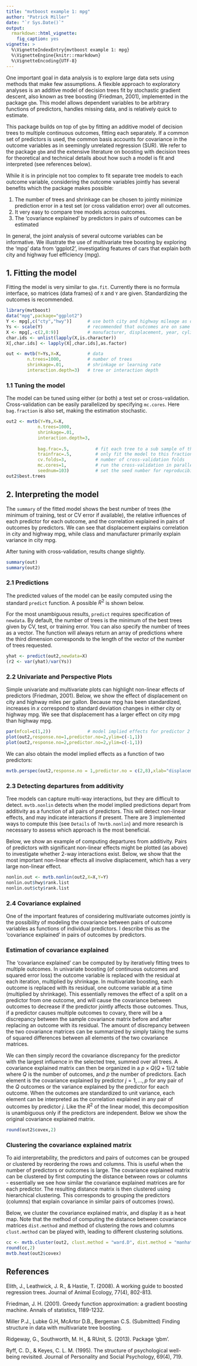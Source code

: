 ```yaml
---
title: "mvtboost example 1: mpg"
author: "Patrick Miller"
date: "`r Sys.Date()`"
output: 
  rmarkdown::html_vignette:
    fig_caption: yes
vignette: >
  %\VignetteIndexEntry{mvtboost example 1: mpg}
  %\VignetteEngine{knitr::rmarkdown}
  %\VignetteEncoding{UTF-8}
---
```


One important goal in data analysis is to explore large data sets using methods that make few assumptions. A flexible approach to exploratory analyses is an additive model of decision trees fit by stochastic gradient descent, also known as tree boosting (Friedman, 2001), implemented in the package `gbm`. This model allows dependent variables to be arbitrary functions of predictors, handles missing data, and is relatively quick to estimate. 

This package builds on top of `gbm` by fitting an additive model of decision trees to multiple continuous outcomes, fitting each separately. If a common set of predictors is used, the common basis accounts for covariance in the outcome variables as in seemingly unrelated regression (SUR). We refer to the package `gbm` and the extensive literature on boosting with decision trees for theoretical and technical details about how such a model is fit and interpreted (see references below).

While it is in principle not too complex to fit separate tree models to each outcome variable, considering the outcome variables jointly has several benefits which the package makes possible:

  1. The number of trees and shrinkage can be chosen to jointly minimize prediction error in a test set (or cross validation error) over all outcomes.
  2. It very easy to compare tree models across outcomes.
  3. The 'covariance explained' by predictors in pairs of outcomes can be estimated

In general, the joint analysis of several outcome variables can be informative. We illustrate the use of multivariate tree boosting by exploring the 'mpg' data from 'ggplot2', investigating features of cars that explain both city and highway fuel efficiency (mpg).

## 1. Fitting the model

Fitting the model is very similar to `gbm.fit`. Currently there is no formula interface, so matrices (data frames) of `X` and `Y` are given. Standardizing the outcomes is recommended.

```r
library(mvtboost)
data("mpg",package="ggplot2")
Y <- mpg[,c("cty","hwy")]      # use both city and highway mileage as dvs
Ys <- scale(Y)                 # recommended that outcomes are on same scale
X <- mpg[,-c(2,8:9)]           # manufacturer, displacement, year, cylinder, transmission,drive, class
char.ids <- unlist(lapply(X,is.character))
X[,char.ids] <- lapply(X[,char.ids],as.factor)

out <- mvtb(Y=Ys,X=X,          # data
        n.trees=1000,          # number of trees
        shrinkage=.01,         # shrinkage or learning rate
        interaction.depth=3)   # tree or interaction depth
```

### 1.1 Tuning the model

The model can be tuned using either (or both) a test set or cross-validation. Cross-validation can be easily parallelized by specifying `mc.cores`. Here `bag.fraction` is also set, making the estimation stochastic.

```r
out2 <- mvtb(Y=Ys,X=X,
            n.trees=1000, 
            shrinkage=.01,
            interaction.depth=3,
            
            bag.frac=.5,          # fit each tree to a sub sample of this fraction
            trainfrac=.5,         # only fit the model to this fraction of the data set
            cv.folds=3,           # number of cross-validation folds
            mc.cores=1,           # run the cross-validation in parallel
            seednum=103)          # set the seed number for reproducibility
out2$best.trees
```

## 2. Interpreting the model

The `summary` of the fitted model shows the best number of trees (the minimum of training, test or CV error if available), the relative influences of each predictor for each outcome, and the correlation explained in pairs of outcomes by predictors. We can see that displacement explains correlation in city and highway mpg, while class and manufacturer primarily explain variance in city mpg.

After tuning with cross-validation, results change slightly.

```r
summary(out)
summary(out2)
```

### 2.1 Predictions

The predicted values of the model can be easily computed using the standard `predict` function. A possible $R^2$ is shown below. 

For the most unambiguous results, `predict` requires specification of `newdata`. By default, the number of trees is the minimum of the best trees given by CV, test, or training error. You can also specify the number of trees as a vector. The function will always return an array of predictions where the third dimension corresponds to the length of the vector of the number of trees requested.

```r
yhat <- predict(out2,newdata=X)
(r2 <- var(yhat)/var(Ys))
```

### 2.2 Univariate and Perspective Plots

Simple univariate and multivariate plots can highlight non-linear effects of predictors (Friedman, 2001). Below, we show the effect of displacement on city and highway miles per gallon. Because mpg has been standardized, increases in $x$ correspond to standard deviation changes in either city or highway mpg. We see that displacement has a larger effect on city mpg than highway mpg.

```r
par(mfcol=c(1,2))              # model implied effects for predictor 2 for cty and hwy
plot(out2,response.no=1,predictor.no=2,ylim=c(-1,1))
plot(out2,response.no=2,predictor.no=2,ylim=c(-1,1))
```

We can also obtain the model implied effects as a function of two predictors:

```r
mvtb.perspec(out2,response.no = 1,predictor.no = c(2,8),xlab="displacement",ylab="class",theta=45,zlab="cty")
```

### 2.3 Detecting departures from additivity

Tree models can capture multi-way interactions, but they are difficult to detect. `mvtb.nonlin` detects when the model implied predictions depart from additivity as a function of all pairs of predictors. This will detect non-linear effects, and may indicate interactions if present. There are 3 implemented ways to compute this (see `Details` of `?mvtb.nonlin`) and more research is necessary to assess which approach is the most beneficial. 

Below, we show an example of computing departures from additivity. Pairs of predictors with significant non-linear effects might be plotted (as above) to investigate whether 2-way interactions exist. Below, we show that the most important non-linear effects all involve displacement, which has a very large non-linear effect.

```r
nonlin.out <- mvtb.nonlin(out2,X=X,Y=Y)
nonlin.out$hwy$rank.list
nonlin.out$cty$rank.list

```

### 2.4 Covariance explained

  One of the important features of considering multivariate outcomes jointly is the possibility of modeling the covariance between pairs of outcome variables as functions of individual predictors. I describe this as the 'covariance explained' in pairs of outcomes by predictors. 
  
### Estimation of covariance explained
  
The 'covariance explained' can be computed by by iteratively fitting trees to multiple outcomes. In univariate boosting (of continuous outcomes and squared error loss) the outcome variable is replaced with the residual at each iteration, multiplied by shrinkage. In multivariate boosting, each outcome is replaced with its residual, one outcome variable at a time (multiplied by shrinkage). This essentially removes the effect of a split on a predictor from one outcome, and will cause the covariance between outcomes to decrease if the predictor jointly affects those outcomes. Thus, if a predictor causes multiple outcomes to covary, there will be a discrepancy between the sample covariance matrix before and after replacing an outcome with its residual. The amount of discrepancy between the two covariance matrices can be summarized by simply taking the sums of squared differences between all elements of the two covariance matrices.
  
  We can then simply record the covariance discrepancy for the predictor with the largest influence in the selected tree, summed over all trees. A covariance explained matrix can then be organized in a $p \times Q(Q+1)/2$ table where $Q$ is the number of outcomes, and $p$ the number of predictors. Each element is the covariance explained by predictor $j = 1, …, p$ for any pair of the $Q$ outcomes or the variance explained by the predictor for each outcome. When the outcomes are standardized to unit variance, each element can be interpreted as the correlation explained in any pair of outcomes by predictor $j$. Like the $R^2$ of the linear model, this decomposition is unambiguous only if the predictors are independent. Below we show the original covariance explained matrix.
   
```r
round(out2$covex,2)
```
   
### Clustering the covariance explained matrix

   To aid interpretability, the predictors and pairs of outcomes can be grouped or clustered by reordering the rows and columns. This is useful when the number of predictors or outcomes is large. The covariance explained matrix can be clustered by first computing the distance between rows or columns - essentially we see how similar the covariance explained matrices are for each predictor. The resulting distance matrix is then clustered using hierarchical clustering. This corresponds to grouping the predictors (columns) that explain covariance in similar pairs of outcomes (rows). 
   
Below, we cluster the covariance explained matrix, and display it as a heat map. Note that the method of computing the distance between covariance matrices `dist.method` and method of clustering the rows and columns `clust.method` can be played with, leading to different clustering solutions.
   
```r
cc <- mvtb.cluster(out2, clust.method = "ward.D", dist.method = "manhattan")
round(cc,2)
mvtb.heat(out2$covex)
```

## References

Elith, J., Leathwick, J. R., & Hastie, T. (2008). A working guide to boosted regression trees. Journal of Animal Ecology, 77(4), 802-813.

Friedman, J. H. (2001). Greedy function approximation: a gradient boosting machine. Annals of statistics, 1189-1232.

Miller P.J., Lubke G.H, McArtor D.B., Bergeman C.S. (Submitted) Finding structure in data with multivariate tree boosting.

Ridgeway, G., Southworth, M. H., & RUnit, S. (2013). Package 'gbm'. 

Ryff, C. D., & Keyes, C. L. M. (1995). The structure of psychological well-being revisited. Journal of Personality and Social Psychology, 69(4), 719.


